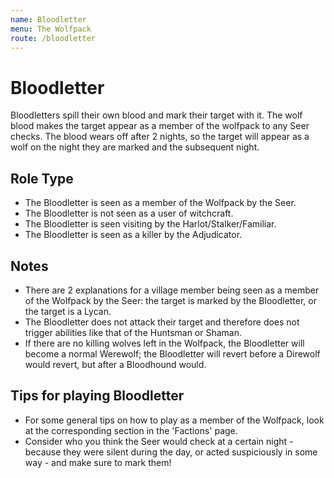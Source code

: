 ```yaml
---
name: Bloodletter
menu: The Wolfpack
route: /bloodletter
---
```


# Bloodletter

Bloodletters spill their own blood and mark their target with it. The
wolf blood makes the target appear as a member of the wolfpack to any
Seer checks. The blood wears off after 2 nights, so the target will
appear as a wolf on the night they are marked and the subsequent night.

## Role Type

  - The Bloodletter is seen as a member of the Wolfpack by the Seer.
  - The Bloodletter is not seen as a user of witchcraft.
  - The Bloodletter is seen visiting by the Harlot/Stalker/Familiar.
  - The Bloodletter is seen as a killer by the Adjudicator.

## Notes

  - There are 2 explanations for a village member being seen as a member
    of the Wolfpack by the Seer: the target is marked by the
    Bloodletter, or the target is a Lycan.
  - The Bloodletter does not attack their target and therefore does not
    trigger abilities like that of the Huntsman or Shaman.
  - If there are no killing wolves left in the Wolfpack, the Bloodletter
    will become a normal Werewolf; the Bloodletter will revert before a
    Direwolf would revert, but after a Bloodhound would.

## Tips for playing Bloodletter

  - For some general tips on how to play as a member of the Wolfpack,
    look at the corresponding section in the 'Factions' page.
  - Consider who you think the Seer would check at a certain night -
    because they were silent during the day, or acted suspiciously in
    some way - and make sure to mark them\!
